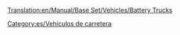 [[Translation:en/Manual/Base Set/Vehicles/Battery Trucks]]

{{es/Vehículo de carretera|nombre    = Camión de Pilas MightyMover
  |imagen    = MightyMover_Battery.gif
  |precio    = 9.594 € (4.797 £)
  |velocidad = 48 km/h (30 mph)
  |coste     = 842 € (421 £)
  |diseño    = 1936
  |duración  = 15
  |capacidad = 17 [[es/pilas|pilas]]
}}
{{es/Vehículo de carretera|nombre    = Camión de Pilas Powernaught
  |imagen    = Powernaught_Battery.gif
  |precio    = 12.054 € (6.027 £)
  |velocidad = 88 km/h (55 mph)
  |coste     = 1.574 € (787 £)
  |diseño    = 1975
  |duración  = 15
  |capacidad = 19 pilas
}}
{{es/Vehículo de carretera|nombre    = Camión de Pilas Wizzowow
  |imagen    = Wizzow_Battery.gif
  |precio    = 12.874 € (6.437 £)
  |velocidad = 112 km/h (70 mph)
  |coste     = 2.640 € (1.125 £)
  |diseño    = 2018
  |duración  = 15
  |capacidad = 22 pilas
}}


[[Category:es/Vehículos de carretera]]